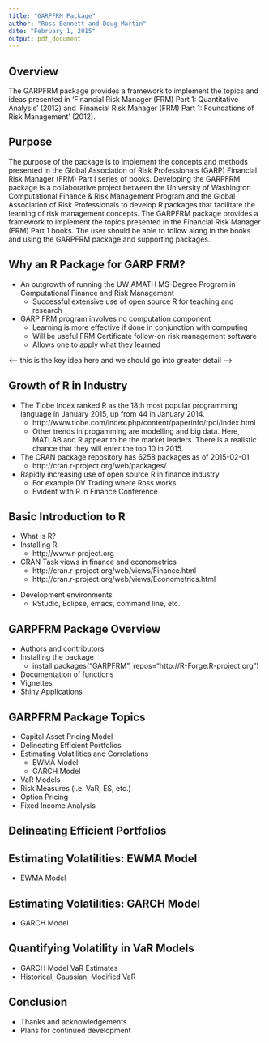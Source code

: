 ```yaml
---
title: "GARPFRM Package"
author: "Ross Bennett and Doug Martin"
date: "February 1, 2015"
output: pdf_document
---
```


## Overview
The GARPFRM package provides a framework to implement the topics and 
ideas presented in 'Financial Risk Manager (FRM) Part 1: Quantitative Analysis' 
(2012) and 'Financial Risk Manager (FRM) Part 1: Foundations of Risk 
Management' (2012).

<!-- comment -->

## Purpose
The purpose of the package is to implement the concepts and methods presented 
in the Global Association of Risk Professionals (GARP) Financial Risk Manager 
(FRM) Part I series of books. Developing the GARPFRM package is a 
collaborative project between the University of Washington Computational 
Finance & Risk Management Program and the Global Association of Risk 
Professionals to develop R packages that facilitate the learning of risk 
management concepts. The GARPFRM package provides a framework to 
implement the topics presented in the Financial Risk Manager (FRM) Part 1 
books. The user should be able to follow along in the books and using the 
GARPFRM package and supporting packages.

## Why an R Package for GARP FRM?
* An outgrowth of running the UW AMATH MS-Degree Program in Computational 
Finance and Risk Management 
    + Successful extensive use of open source R for teaching and research

* GARP FRM program involves no computation component 
    + Learning is more effective if done in conjunction with computing
    + Will be useful FRM Certificate follow-on risk management software
    + Allows one to apply what they learned

<-- this is the key idea here and we should go into greater detail -->

## Growth of R in Industry
* The Tiobe Index ranked R as the 18th most popular programming language in 
January 2015, up from 44 in January 2014. 
  + http://www.tiobe.com/index.php/content/paperinfo/tpci/index.html
  + Other trends in progamming are modelling and big data. Here, MATLAB and 
  R appear to be the market leaders. There is a realistic chance that they 
  will enter the top 10 in 2015.

* The CRAN package repository has 6258 packages as of 2015-02-01
  + http://cran.r-project.org/web/packages/

* Rapidly increasing use of open source R in finance industry
  + For example DV Trading where Ross works
  + Evident with R in Finance Conference
  
<!-- Add some charts here -->

## Basic Introduction to R

* What is R?
* Installing R
    + http://www.r-project.org
* CRAN Task views in finance and econometrics
  + http://cran.r-project.org/web/views/Finance.html
  + http://cran.r-project.org/web/views/Econometrics.html

<!--
highlight key packages in this space
* xts
* PerformanceAnalytics
* rugarch
-->

* Development environments
    + RStudio, Eclipse, emacs, command line, etc.

<!-- 
include the R logo image  http://www.r-project.org/Rlogo.jpg
talk about the R ecosystem with task views, packages, etc.
-->

## GARPFRM Package Overview

* Authors and contributors
* Installing the package
  + install.packages("GARPFRM", repos="http://R-Forge.R-project.org")
* Documentation of functions
* Vignettes
* Shiny Applications

<!-- 
explain the structure of the package 
Maybe the authors and contributors should go in acknowledgements
-->

## GARPFRM Package Topics

* Capital Asset Pricing Model
* Delineating Efficient Portfolios
* Estimating Volatilities and Correlations
    + EWMA Model
    + GARCH Model
* VaR Models
* Risk Measures (i.e. VaR, ES, etc.)
* Option Pricing
* Fixed Income Analysis

<!-- 
Brief overview of what is covered in each section
What sections should we focus on for the remainder of the presentation?
The following sections with examples should be the meat of the presentation
-->

## Delineating Efficient Portfolios
<!-- Add code and text from vignette -->


## Estimating Volatilities: EWMA Model
* EWMA Model

<!-- 
High level review/explanation of EWMA model
Code example and plot(s)
EWMA model with hardcoded user specified lambda parameter
EWMA model with analytical/computational approach to select the lambda
-->

## Estimating Volatilities: GARCH Model
* GARCH Model

<!-- 
High level review/explanation of GARCH (1,1) model
example of fitting GARCH model
model fit and rolling forecast
-->

## Quantifying Volatility in VaR Models
* GARCH Model VaR Estimates
* Historical, Gaussian, Modified VaR
<!-- 
VaR backtests of a portfolio that test for VaR exceedances
-->

## Conclusion
* Thanks and acknowledgements
* Plans for continued development
<!-- we should discuss the dev plans... GSOC, RA, etc. -->

<!--
Useful links we may want to include in an appendix slide
http://www.r-project.org
http://www.rstudio.com
https://r-forge.r-project.org/projects/uwgarp/
http://depts.washington.edu/compfin/content/welcome-computational-finance-risk-management
http://www.garp.org
http://cran.r-project.org/web/views/Econometrics.html
http://cran.r-project.org/web/views/Finance.html
http://www.rinfinance.com
-->
